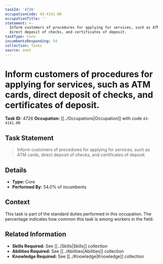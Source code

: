 ```yaml
---
taskId: '4726'
occupationCode: 43-4141.00
occupationTitle: ''
statement: >-
  Inform customers of procedures for applying for services, such as ATM cards,
  direct deposit of checks, and certificates of deposit.
taskType: Core
incumbentsResponding: 54
collection: Tasks
source: onet
---
```

# Inform customers of procedures for applying for services, such as ATM cards, direct deposit of checks, and certificates of deposit.

**Task ID:** 4726
**Occupation:** [[../Occupations|Occupation]] with code `43-4141.00`

## Task Statement

> Inform customers of procedures for applying for services, such as ATM cards, direct deposit of checks, and certificates of deposit.

## Details

- **Type:** Core
- **Performed By:** 54.0% of incumbents

## Context

This task is part of the standard duties performed in this occupation. The percentage indicates how common this task is among workers in the field.

## Related Information

- **Skills Required:** See [[../Skills|Skills]] collection
- **Abilities Required:** See [[../Abilities|Abilities]] collection
- **Knowledge Required:** See [[../Knowledge|Knowledge]] collection

